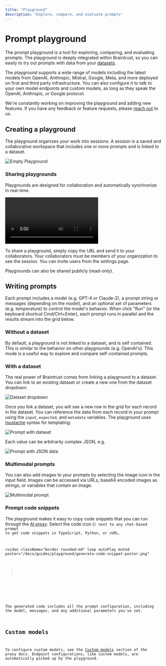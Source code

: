 ```yaml
---
title: "Playground"
description: "Explore, compare, and evaluate prompts"
---
```



# Prompt playground

The prompt playground is a tool for exploring, comparing, and evaluating prompts. The playground
is deeply integrated within Braintrust, so you can easily to try out prompts with data from your
[datasets](/docs/guides/datasets).

The playground supports a wide range of models including the latest models from OpenAI, Anthropic,
Mistral, Google, Meta, and more deployed on first and third party infrastructure. You can also configure
it to talk to your own model endpoints and custom models, as long as they speak the OpenAI, Anthropic, or
Google protocol.

We're constantly working on improving the playground and adding new features. If you have any feedback or
feature requests, please [reach out](/contact) to us.

## Creating a playground

The playground organizes your work into sessions. A session is a saved and collaborative workspace
that includes one or more prompts and is linked to a dataset.

![Empty Playground](/docs/guides/playground/empty-playground.webp)

### Sharing playgrounds

Playgrounds are designed for collaboration and automatically synchronize in real-time.

![Sync Playground](/docs/guides/playground/sync-playground.mp4)

To share a playground, simply copy the URL and send it to your collaborators. Your collaborators
must be members of your organization to see the session. You can invite users from the <Link href="/app/settings?subroute=team" target="_blank">settings</Link> page.

Playgrounds can also be shared publicly (read-only).

## Writing prompts

Each prompt includes a model (e.g. GPT-4 or Claude-2), a prompt string or messages (depending on the model),
and an optional set of parameters (e.g. temperature) to control the model's behavior. When click "Run" (or
the keyboard shortcut Cmd/Ctrl+Enter), each prompt runs in parallel and the results stream into the grid below.

### Without a dataset

By default, a playground is not linked to a dataset, and is self contained. This is similar to the behavior
on other playgrounds (e.g. OpenAI's). This mode is a useful way to explore and compare self-contained prompts.

### With a dataset

The real power of Braintrust comes from linking a playground to a dataset. You can link to an existing dataset
or create a new one from the dataset dropdown:

![Dataset dropdown](/docs/guides/playground/prompt-dataset-dropdown.webp)

Once you link a dataset, you will see a new row in the grid for each record in the dataset. You can reference the
data from each record in your prompt using the `input`, `expected`, and `metadata` variables. The playground uses
[mustache](https://mustache.github.io/) syntax for templating:

![Prompt with dataset](/docs/guides/playground/prompt-with-dataset.webp)

Each value can be arbitrarily complex JSON, e.g.

![Prompt with JSON data](/docs/guides/playground/prompt-with-dataset-json.webp)

### Multimodal prompts

You can also add images to your prompts by selecting the image icon in the input field. Images can be accessed via URLs, base64 encoded images as strings, or variables that contain an image.

![Multimodal prompt](/docs/guides/playground/multimodal-prompt.png)

### Prompt code snippets

The playground makes it easy to copy code snippets that you can run through the [AI proxy](/docs/guides/proxy). Select the code icon (<Code className="inline size-3" />) next to any chat-based prompt to get code snippets in TypeScript, Python, or cURL.

<video
  className="border rounded-md"
  loop
  autoPlay
  muted
  poster="/docs/guides/playground/generate-code-snippet-poster.png"
>
  <source
    src="/docs/guides/playground/generate-code-snippet.mp4"
    type="video/mp4"
  />
</video>

The generated code includes all the prompt configuration, including the model, messages, and any additional parameters you've set.

## Custom models

To configure custom models, see the [Custom models](/docs/guides/proxy#custom-models) section of the proxy docs.
Endpoint configurations, like custom models, are automatically picked up by the playground.
